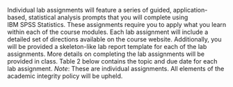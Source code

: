 Individual lab assignments will feature a series of guided, application-based, statistical analysis prompts that you will complete using IBM\textsuperscript{\textregistered}\ SPSS\textsuperscript{\textregistered}\ Statistics. These assignments require you to apply what you learn within each of the course modules. Each lab assignment will include a detailed set of directions available on the course website. Additionally, you will be provided a skeleton-like lab report template for each of the lab assignments. More details on completing the lab assignments will be provided in class. Table 2 below contains the topic and due date for each lab assignment. *Note*: These are individual assignments. All elements of the academic integrity policy will be upheld.

\begin{table}[H]
\begin{center}
\caption{Individual Lab Assignment Dates}
\label{labs}
\vspace{3mm}
\begin{tabular}{llr}
\hline
 & {\bf{Topic}} & {\bf{Due}}\\
\hline
1. & Exploring and Assessing Relationships Between Variables & 02-16-2020\\
2. & Basic and Advanced Concepts in Predictive Modeling & 03-08-2020\\
3. & Making Advanced Statistical Inferences Between and Within Groups & 04-05-2020\\
\hline
\end{tabular}
\end{center}
\end{table}